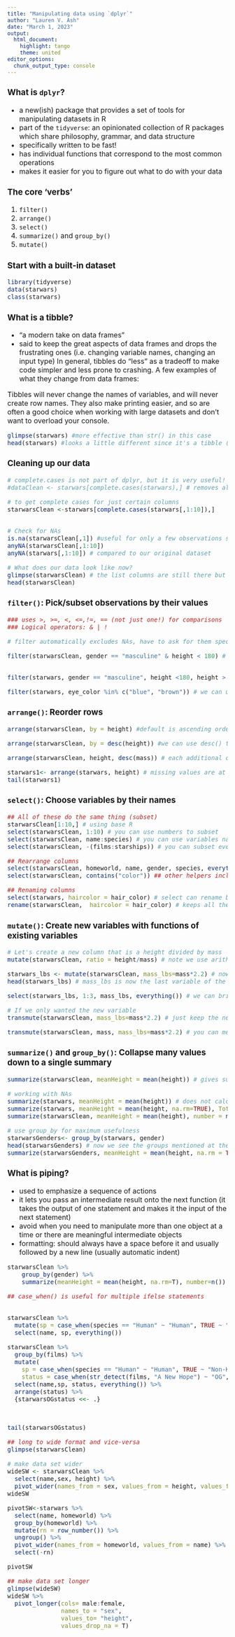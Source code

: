 ```yaml
---
title: "Manipulating data using `dplyr`"
author: "Lauren V. Ash"
date: "March 1, 2023"
output: 
  html_document: 
    highlight: tango
    theme: united
editor_options: 
  chunk_output_type: console
---
```

<font size="3">   



### What is `dplyr`?   
+ a new(ish) package that provides a set of tools for manipulating datasets in R   
+ part of the `tidyverse`: an opinionated collection of R packages which share philosophy, grammar, and data structure   
+ specifically written to be fast!   
+ has individual functions that correspond to the most common operations    
+ makes it easier for you to figure out what to do with your data   

### The core 'verbs'
1. `filter()`   
2. `arrange()`   
3. `select()`   
4. `summarize()` and `group_by()`     
5. `mutate()`   


### Start with a built-in dataset   
```r
library(tidyverse)
data(starwars)
class(starwars)

```
### What is a tibble?    
+ "a modern take on data frames"   
+ said to keep the great aspects of data frames and drops the frustrating ones (i.e. changing variable names, changing an input type) In general, tibbles do "less" as a tradeoff to make code simpler and less prone to crashing. A few examples of what they change from data frames: 

Tibbles will never change the names of variables, and will never create row names. They also make printing easier, and so are often a good choice when working with large datasets and don't want to overload your console. 


```r
glimpse(starwars) #more effective than str() in this case   
head(starwars) #looks a little different since it's a tibble (mentions dimensions and also states variable type)
```

### Cleaning up our data   
```r
# complete.cases is not part of dplyr, but it is very useful!
#dataClean <- starwars[complete.cases(starwars),] # removes all rows with NA values but doesn't work with lists

# to get complete cases for just certain columns 
starwarsClean <-starwars[complete.cases(starwars[,1:10]),]


# Check for NAs
is.na(starwarsClean[,1]) #useful for only a few observations since it returns a list of True/False
anyNA(starwarsClean[,1:10])
anyNA(starwars[,1:10]) # compared to our original dataset

# What does our data look like now?
glimpse(starwarsClean) # the list columns are still there but no NAs in columns 1-10
head(starwarsClean)
```


### `filter()`: Pick/subset observations by their values 
```r
### uses >, >=, <, <=,!=, == (not just one!) for comparisons   
### Logical operators: & | !

# filter automatically excludes NAs, have to ask for them specifically 

filter(starwarsClean, gender == "masculine" & height < 180) # you can also use commas in place of &   


filter(starwars, gender == "masculine", height <180, height > 100) # can add multiple conditions for the same variable   

filter(starwars, eye_color %in% c("blue", "brown")) # we can use %in% for a few conditions, similar to ==

```


### `arrange()`: Reorder rows   
```r
arrange(starwarsClean, by = height) #default is ascending order   

arrange(starwarsClean, by = desc(height)) #we can use desc() to change that

arrange(starwarsClean, height, desc(mass)) # each additional column used to break ties with the preceding column

starwars1<- arrange(starwars, height) # missing values are at the end; note we haven't been assigning anything to a variable, just printing (until now) 
tail(starwars1)

```



### `select()`: Choose variables by their names    
```r
## All of these do the same thing (subset)
starwarsClean[1:10,] # using base R
select(starwarsClean, 1:10) # you can use numbers to subset
select(starwarsClean, name:species) # you can use variables names too
select(starwarsClean, -(films:starships)) # you can subset everything except particular variables

## Rearrange columns
select(starwarsClean, homeworld, name, gender, species, everything()) # using the everything() helper function is useful if you have a few variables to move to the beginning
select(starwarsClean, contains("color")) ## other helpers include: ends_with, starts_with, matches (reg ex), num_range

## Renaming columns
select(starwars, haircolor = hair_color) # select can rename but only keeps specified variable; actual name of the column comes after stating new name
rename(starwarsClean,  haircolor = hair_color) # keeps all the variables
```


### `mutate()`: Create new variables with functions of existing variables   
```r
# Let's create a new column that is a height divided by mass
mutate(starwarsClean, ratio = height/mass) # note we use arithmetic operators 

starwars_lbs <- mutate(starwarsClean, mass_lbs=mass*2.2) # now let's convert kg to lbs
head(starwars_lbs) # mass_lbs is now the last variable of the tibble

select(starwars_lbs, 1:3, mass_lbs, everything()) # we can bring it to the beginning using select

# If we only wanted the new variable
transmute(starwarsClean, mass_lbs=mass*2.2) # just keep the new variable

transmute(starwarsClean, mass, mass_lbs=mass*2.2) # you can mention variables you want to keep in the new dataset
```


### `summarize()` and `group_by()`: Collapse many values down to a single summary 
```r
summarize(starwarsClean, meanHeight = mean(height)) # gives summary statistics for entire tibble

# working with NAs
summarize(starwars, meanHeight = mean(height)) # does not calculate mean if NAs are present
summarize(starwars, meanHeight = mean(height, na.rm=TRUE), TotalNumber = n()) # n() is a useful function in determining sample size
summarize(starwarsClean, meanHeight = mean(height), number = n() ) #na.rm not necessary since we are working with a clean dataset

# use group_by for maximum usefulness
starwarsGenders<- group_by(starwars, gender)
head(starwarsGenders) # now we see the groups mentioned at the top of the tibble
summarize(starwarsGenders, meanHeight = mean(height, na.rm = TRUE), number = n() ) # now we can compare height and sample size between groups
```


### What is piping? 
+ used to emphasize a sequence of actions   
+ it lets you pass an intermediate result onto the next function (it takes the output of one statement and makes it the input of the next statement)
+ avoid when you need to manipulate more than one object at a time or there are meaningful intermediate objects   
+ formatting: should always have a space before it and usually followed by a new line (usually automatic indent)

```r
starwarsClean %>%
    group_by(gender) %>%
    summarize(meanHeight = mean(height, na.rm=T), number=n()) # so much cleaner! notice we lost a bunch of groups with the clean dataset
```

```r
## case_when() is useful for multiple ifelse statements


starwarsClean %>%
  mutate(sp = case_when(species == "Human" ~ "Human", TRUE ~ "Non-Human")) %>%
  select(name, sp, everything())

starwarsClean %>%
  group_by(films) %>%
  mutate(
    sp = case_when(species == "Human" ~ "Human", TRUE ~ "Non-Human"),
    status = case_when(str_detect(films, "A New Hope") ~ "OG", TRUE ~ "Later")) %>%
  select(name,sp, status, everything()) %>%
  arrange(status) %>%
  {starwarsOGstatus <<- .}



tail(starwarsOGstatus)
```

```r
## long to wide format and vice-versa
glimpse(starwarsClean)

# make data set wider
wideSW <- starwarsClean %>% 
  select(name,sex, height) %>%
  pivot_wider(names_from = sex, values_from = height, values_fill = NA)
wideSW

pivotSW<-starwars %>%
  select(name, homeworld) %>%
  group_by(homeworld) %>%
  mutate(rn = row_number()) %>%
  ungroup() %>%
  pivot_wider(names_from = homeworld, values_from = name) %>%
  select(-rn)

pivotSW

## make data set longer
glimpse(wideSW)
wideSW %>%
  pivot_longer(cols= male:female,
               names_to = "sex",
               values_to= "height",
               values_drop_na = T)
  
```

</font>

